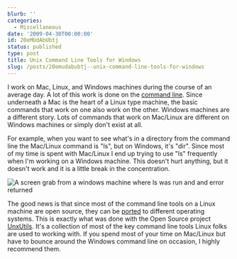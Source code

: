 ```yaml
---
blurb: ''
categories:
  - Miscellaneous
date: '2009-04-30T00:00:00'
id: 20eMUdAbUbtj
status: published
type: post
title: Unix Command Line Tools for Windows
slug: /posts/20emudabubtj--unix-command-line-tools-for-windows
---
```


I work on Mac, Linux, and Windows machines during the course of an average day. A lot of this work is done on the [command line](http://en.wikipedia.org/wiki/Command_line_interface). Since underneath a Mac is the heart of a Linux type machine, the basic commands that work on one also work on the other. Windows machines are a different story. Lots of commands that work on Mac/Linux are different on Windows machines or simply don't exist at all.

For example, when you want to see what's in a directory from the command line the Mac/Linux command is "ls", but on Windows, it's "dir". Since most of my time is spent with Mac/Linux I end up trying to use "ls" frequently when I'm working on a Windows machine. This doesn't hurt anything, but it doesn't work and it is
a little break in the concentration.

<Img 
    src="command_line_ls_2009_04"
    alt="A screen grab from a windows machine where ls was run and and error returned"
/>

The good news is that since most of the command line tools on a Linux machine are open source, they can be
[ported](http://en.wikipedia.org/wiki/Ported) to different operating systems. This is exactly what was done with the Open Source project [UnxUtils](http://unxutils.sourceforge.net/). It's a collection of most of the key command line tools Linux folks are used to working with. If you spend most of your time on Mac/Linux
but have to bounce around the Windows command line on occasion, I highly recommend them.
